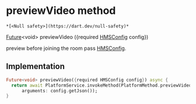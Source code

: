 # previewVideo method

    *[<Null safety>](https://dart.dev/null-safety)*

[Future](https://api.flutter.dev/flutter/dart-async/Future-class.html)&lt;void> previewVideo
({required [HMSConfig](../../hmssdk_flutter/HMSConfig-class) config})

<p>preview before joining the room pass <a href="../../hmssdk_flutter/HMSConfig-class">HMSConfig</a>.</p>

## Implementation

```dart
Future<void> previewVideo({required HMSConfig config}) async {
  return await PlatformService.invokeMethod(PlatformMethod.previewVideo,
      arguments: config.getJson());
}
```

